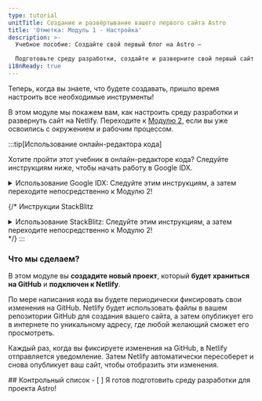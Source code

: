 ```yaml
---
type: tutorial
unitTitle: Создание и развёртывание вашего первого сайта Astro
title: 'Отметка: Модуль 1 - Настройка'
description: >-
  Учебное пособие: Создайте свой первый блог на Astro —

  Подготовьте среду разработки, создайте и разверните свой первый сайт на Astro
i18nReady: true
---
```



Теперь, когда вы знаете, что будете создавать, пришло время настроить все необходимые инструменты! 

В этом модуле мы покажем вам, как настроить среду разработки и развернуть сайт на Netlify. Переходите к [Модулю 2](/ru/tutorial/2-pages/), если вы уже освоились с окружением и рабочим процессом.

:::tip[Использование онлайн-редактора кода]

Хотите пройти этот учебник в онлайн-редакторе кода? Следуйте инструкциям ниже, чтобы начать работу в Google IDX.

<details>
<summary>Использование Google IDX: Следуйте этим инструкциям, а затем переходите непосредственно к Модулю 2!</summary>

**Настройте IDX**

<Steps>
1. Перейдите по внешней ссылке, чтобы [открыть шаблон «Empty Project» в новой рабочей области в IDX](https://astro.new/minimal?on=idx).

2. Следуйте инструкции, чтобы войти в свою учётную запись Google, если вы ещё не авторизовались.

3. Введите имя для вашего проекта, если хотите изменить его по умолчанию с «Empty Project». Нажмите **Создать**.

4. Дождитесь создания рабочей области. Это может занять 30–60 секунд. Если всё пройдет успешно, вы увидите проект Astro, загруженный в онлайн-редакторе кода.

5. Дождитесь, пока IDX запустит два скрипта: один для установки Astro, а другой для запуска сервера разработки. Обратите внимание, что вы можете кратковременно увидеть сообщение о том, что ваша рабочая область «не смогла найти Astro», если она загрузится до завершения установки Astro. Это сообщение можно проигнорировать и закрыть, если оно не исчезнет само.
</Steps>

**Внесите изменения**

Если всё пройдет успешно, вы увидите код файла `src/pages/index.astro`, открытый в разделённом экране вместе с живым предпросмотром веб-сайта. Следуйте инструкции этапа [Напишите свою первую строку в Astro](/ru/tutorial/1-setup/3/), и внесите изменение в этот файл.

**Создайте репозиторий на GitHub**

<Steps>
1. Перейдите к пункту «Source Control» (Управление исходным кодом) в вертикальном меню или откройте его с помощью <kbd>CTRL + SHIFT + G</kbd>.

2. Выберите опцию «Publish to GitHub» (Опубликовать в GitHub). Это создаст новый репозиторий в вашем аккаунте GitHub.
3. Следуйте инструкциям, чтобы войти в свой аккаунт GitHub.
4. После входа вернитесь на вкладку IDX, и вам будет предложено выбрать имя для нового репозитория, а также указать, должен ли он быть приватным или публичным. Для этого руководства вы можете выбрать любое имя и тип репозитория.
5. IDX выполнит начальный коммит и отправит изменения в ваш новый репозиторий GitHub.
6. В дальнейшем, когда у вас появятся изменения, которые нужно закоммитить в GitHub, значок «Source Control» будет отображать число. Это количество файлов, изменённых с момента последнего коммита. Перейдя на эту вкладку и выполнив два шага (коммит и публикация), вы сможете ввести сообщение коммита и обновить репозиторий.
</Steps>

**Разверните ваш сайт**

Если вы хотите развернуть сайт на Netlify, перейдите к этапу Модуля 1 — [Разместите свой сайт в интернете](/ru/tutorial/1-setup/5/).

В противном случае перейдите к [Модулю 2](/ru/tutorial/2-pages/), чтобы начать создавать с Astro!

</details>

{/* Инструкции StackBlitz
<details>
<summary>Использование StackBlitz: Следуйте этим инструкциям, а затем переходите непосредственно к Модулю 2!</summary>

**Настройте StackBlitz**

<Steps>
1. Перейдите по внешней ссылке, чтобы [открыть шаблон «Empty Project» в StackBlitz](https://astro.new/minimal?on=stackblitz).

2. Нажмите «Sign in» (Войти) в правом верхнем углу, чтобы войти, используя свои учётные данные GitHub.

3. В левом верхнем углу окна редактора StackBlitz нажмите «fork» (форк), чтобы сохранить шаблон в своей учётной записи.

4. Дождитесь загрузки проекта, и вы увидите живой предпросмотр стартового проекта «Empty Project».
</Steps>

**Внесите изменения**

На панели файлов вы увидите `src/pages/index.astro`. Нажмите, чтобы открыть его, и следуйте инструкции [Напишите свою первую строку кода на Astro](/ru/tutorial/1-setup/3/), чтобы внести изменения в этот файл.

**Создайте репозиторий на GitHub**

<Steps>
1. Нажмите кнопку <kbd>Connect Repository</kbd> (Подключить репозиторий) в верхней части списка файлов, введите новое имя для вашего репозитория и нажмите <kbd>Create repo & push</kbd> (Создать репозиторий и отправить).

2. Когда у вас появятся изменения, которые нужно закоммитить в GitHub, в верхнем левом углу рабочей области появится кнопка «Commit» (Коммит). Нажав на нее, вы сможете ввести сообщение коммита и обновить репозиторий.
</Steps>

**Разверните свой сайт**

Если вы хотите развернуть сайт на Netlify и иметь опубликованную версию сайта во время работы, перейдите к Модулю 1: [Разместите свой сайт в интернете](/ru/tutorial/1-setup/5/).

В противном случае переходите к [Модулю 2](/ru/tutorial/2-pages/), чтобы начать создавать сайт с Astro!

</details>
*/}
:::

### Что мы сделаем?

В этом модуле вы **создадите новый проект**, который **будет храниться на GitHub** и **подключен к Netlify**. 

По мере написания кода вы будете периодически фиксировать свои изменения на GitHub. Netlify будет использовать файлы в вашем репозитории GitHub для создания вашего сайта, а затем опубликует его в интернете по уникальному адресу, где любой желающий сможет его просмотреть.

Каждый раз, когда вы фиксируете изменения на GitHub, в Netlify отправляется уведомление. Затем Netlify автоматически пересоберет и снова опубликует ваш сайт, чтобы отобразить эти изменения.



<Box icon="check-list">
## Контрольный список

<Checklist>
- [ ] Я готов подготовить среду разработки для проекта Astro!
</Checklist>
</Box>
